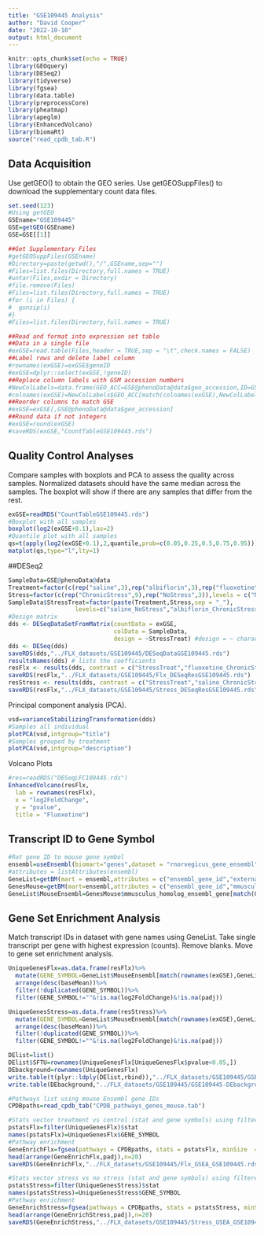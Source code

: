 ```yaml
---
title: "GSE109445 Analysis"
author: "David Cooper"
date: "2022-10-10"
output: html_document
---
```


```r
knitr::opts_chunk$set(echo = TRUE)
library(GEOquery)
library(DESeq2)
library(tidyverse)
library(fgsea)
library(data.table)
library(preprocessCore)
library(pheatmap)
library(apeglm)
library(EnhancedVolcano)
library(biomaRt)
source("read_cpdb_tab.R")

```

## Data Acquisition

Use getGEO() to obtain the GEO series. Use getGEOSuppFiles() to download the supplementary count data files.

```r
set.seed(123)
#Using getGEO
GSEname="GSE109445"
GSE=getGEO(GSEname)
GSE=GSE[[1]]

##Get Supplementary Files
#getGEOSuppFiles(GSEname)
#Directory=paste(getwd(),"/",GSEname,sep="")
#Files=list.files(Directory,full.names = TRUE)
#untar(Files,exdir = Directory)
#file.remove(Files)
#Files=list.files(Directory,full.names = TRUE)
#for (i in Files) {
#  gunzip(i)
#}
#Files=list.files(Directory,full.names = TRUE)

##Read and format into expression set table
##Data in a single file
#exGSE=read.table(Files,header = TRUE,sep = "\t",check.names = FALSE)
##Label rows and delete label column
#rownames(exGSE)=exGSE$geneID
#exGSE=dplyr::select(exGSE,!geneID)
##Replace column labels with GSM accession numbers
#NewColLabels=data.frame(GEO_ACC=GSE@phenoData@data$geo_accession,ID=GSE@phenoData@data$title)
#colnames(exGSE)=NewColLabels$GEO_ACC[match(colnames(exGSE),NewColLabels$ID)]
##Reorder columns to match GSE
#exGSE=exGSE[,GSE@phenoData@data$geo_accession]
##Round data if not integers
#exGSE=round(exGSE)
#saveRDS(exGSE,"CountTableGSE109445.rds")

```

## Quality Control Analyses 

Compare samples with boxplots and PCA to assess the quality across samples. Normalized datasets should have the same median across the samples. The boxplot will show if there are any samples that differ from the rest. 

```r
exGSE=readRDS("CountTableGSE109445.rds")
#Boxplot with all samples
boxplot(log2(exGSE+0.1),las=2)
#Quantile plot with all samples
qs=t(apply(log2(exGSE+0.1),2,quantile,prob=c(0.05,0.25,0.5,0.75,0.95)))
matplot(qs,type="l",lty=1)

```

##DESeq2

```r
SampleData=GSE@phenoData@data
Treatment=factor(c(rep("saline",3),rep("albiflorin",3),rep("fluoxetine",3),rep("saline",3)),levels = c("saline","fluoxetine","albiflorin"))
Stress=factor(c(rep("ChronicStress",9),rep("NoStress",3)),levels = c("NoStress","ChronicStress"))
SampleData$StressTreat=factor(paste(Treatment,Stress,sep = "_"),
                   levels=c("saline_NoStress","albiflorin_ChronicStress","fluoxetine_ChronicStress","saline_ChronicStress"))
#Design matrix
dds <- DESeqDataSetFromMatrix(countData = exGSE,
                              colData = SampleData,
                              design = ~StressTreat) #design = ~ characteristic1 + characteristic 2)
dds <- DESeq(dds)
saveRDS(dds,"../FLX_datasets/GSE109445/DESeqDataGSE109445.rds")
resultsNames(dds) # lists the coefficients
resFlx <- results(dds, contrast = c("StressTreat","fluoxetine_ChronicStress","saline_ChronicStress"))
saveRDS(resFlx,"../FLX_datasets/GSE109445/Flx_DESeqResGSE109445.rds")
resStress <- results(dds, contrast = c("StressTreat","saline_ChronicStress","saline_NoStress"))
saveRDS(resFlx,"../FLX_datasets/GSE109445/Stress_DESeqResGSE109445.rds")

```

Principal component analysis (PCA).

```r
vsd=varianceStabilizingTransformation(dds)
#Samples all individual
plotPCA(vsd,intgroup="title")
#Samples grouped by treatment
plotPCA(vsd,intgroup="description")

```

Volcano Plots

```r
#res=readRDS("DESeqLFC109445.rds")
EnhancedVolcano(resFlx,
  lab = rownames(resFlx),
  x = "log2FoldChange",
  y = "pvalue",
  title = "Fluoxetine")

```

## Transcript ID to Gene Symbol

```r
#Rat gene ID to mouse gene symbol
ensembl=useEnsembl(biomart="genes",dataset = "rnorvegicus_gene_ensembl")
#attributes = listAttributes(ensembl)
GeneList=getBM(mart = ensembl,attributes = c("ensembl_gene_id","external_gene_name"))
GenesMouse=getBM(mart=ensembl,attributes = c("ensembl_gene_id","mmusculus_homolog_ensembl_gene"))
GeneList$MouseEnsembl=GenesMouse$mmusculus_homolog_ensembl_gene[match(GeneList$ensembl_gene_id,GenesMouse$ensembl_gene_id)]

```

## Gene Set Enrichment Analysis

Match transcript IDs in dataset with gene names using GeneList. Take single transcript per gene with highest expression (counts). Remove blanks. Move to gene set enrichment analysis.

```r
UniqueGenesFlx=as.data.frame(resFlx)%>%
  mutate(GENE_SYMBOL=GeneList$MouseEnsembl[match(rownames(exGSE),GeneList$ensembl_gene_id)])%>%
  arrange(desc(baseMean))%>%
  filter(!duplicated(GENE_SYMBOL))%>%
  filter(GENE_SYMBOL!=""&!is.na(log2FoldChange)&!is.na(padj))

UniqueGenesStress=as.data.frame(resStress)%>%
  mutate(GENE_SYMBOL=GeneList$MouseEnsembl[match(rownames(exGSE),GeneList$ensembl_gene_id)])%>%
  arrange(desc(baseMean))%>%
  filter(!duplicated(GENE_SYMBOL))%>%
  filter(GENE_SYMBOL!=""&!is.na(log2FoldChange)&!is.na(padj))

DElist=list()
DElist$SFTU=rownames(UniqueGenesFlx[UniqueGenesFlx$pvalue<0.05,])
DEbackground=rownames(UniqueGenesFlx)
write.table(t(plyr::ldply(DElist,rbind)),"../FLX_datasets/GSE109445/GSE109445-DElist.txt",sep = "\t",na = "",quote = FALSE,col.names = FALSE,row.names = FALSE)
write.table(DEbackground,"../FLX_datasets/GSE109445/GSE109445-DEbackground.txt",quote = FALSE,col.names = FALSE,row.names = FALSE)

```  

```r
#Pathways list using mouse Ensembl gene IDs
CPDBpaths=read_cpdb_tab("CPDB_pathways_genes_mouse.tab")

#Stats vector treatment vs control (stat and gene symbols) using filtered genes list
pstatsFlx=filter(UniqueGenesFlx)$stat
names(pstatsFlx)=UniqueGenesFlx$GENE_SYMBOL
#Pathway enrichment
GeneEnrichFlx=fgsea(pathways = CPDBpaths, stats = pstatsFlx, minSize  = 10, nPermSimple=10000)
head(arrange(GeneEnrichFlx,padj),n=20)
saveRDS(GeneEnrichFlx,"../FLX_datasets/GSE109445/Flx_GSEA_GSE109445.rds")

#Stats vector stress vs no stress (stat and gene symbols) using filtered genes list
pstatsStress=filter(UniqueGenesStress)$stat
names(pstatsStress)=UniqueGenesStress$GENE_SYMBOL
#Pathway enrichment
GeneEnrichStress=fgsea(pathways = CPDBpaths, stats = pstatsStress, minSize  = 10, nPermSimple=10000)
head(arrange(GeneEnrichStress,padj),n=20)
saveRDS(GeneEnrichStress,"../FLX_datasets/GSE109445/Stress_GSEA_GSE109445.rds")

```

